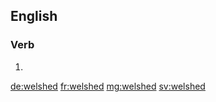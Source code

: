 ==English==

===Verb===
{{head|en|verb form}}

# {{en-past of|welsh}}

[[de:welshed]]
[[fr:welshed]]
[[mg:welshed]]
[[sv:welshed]]